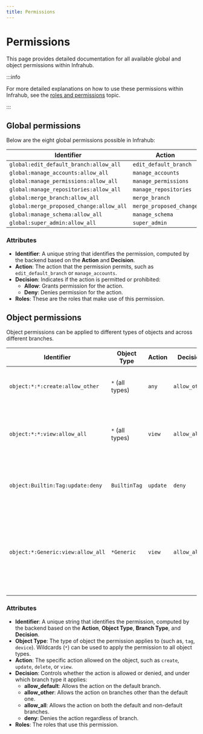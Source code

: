 ```yaml
---
title: Permissions
---
```


# Permissions

This page provides detailed documentation for all available global and object permissions within Infrahub.

:::info

For more detailed explanations on how to use these permissions within Infrahub, see the [roles and permissions](../topics/permissions-roles) topic.

:::

## Global permissions

Below are the eight global permissions possible in Infrahub:

| Identifier                                | Action                  | Decision |
|-------------------------------------------|-------------------------|----------|
| `global:edit_default_branch:allow_all`    | `edit_default_branch`    | `Allow`  |
| `global:manage_accounts:allow_all`        | `manage_accounts`        | `Allow`  |
| `global:manage_permissions:allow_all`     | `manage_permissions`     | `Allow`  |
| `global:manage_repositories:allow_all`    | `manage_repositories`    | `Allow`  |
| `global:merge_branch:allow_all`           | `merge_branch`           | `Allow`  |
| `global:merge_proposed_change:allow_all`  | `merge_proposed_change`  | `Allow`  |
| `global:manage_schema:allow_all`          | `manage_schema`          | `Allow`  |
| `global:super_admin:allow_all`            | `super_admin`            | `Allow`  |

### Attributes

- **Identifier**:  A unique string that identifies the permission, computed by the backend based on the **Action** and **Decision**.
- **Action**: The action that the permission permits, such as `edit_default_branch` or `manage_accounts`.
- **Decision**: Indicates if the action is permitted or prohibited:
  - **Allow**: Grants permission for the action.
  - **Deny**: Denies permission for the action.
- **Roles**: These are the roles that make use of this permission.

## Object permissions

Object permissions can be applied to different types of objects and across different branches.

| Identifier                                    | Object Type   | Action  | Decision    | Description                                                                                 |
|-----------------------------------------------|---------------|---------|-------------|---------------------------------------------------------------------------------------------|
| `object:*:*:create:allow_other`               | `*` (all types)| `any`   | `allow_other`| Allows creating any object, but only on non-default branches. |
| `object:*:*:view:allow_all`                   | `*` (all types)| `view`  | `allow_all` | Allows viewing any object, anywhere, across both default and non-default branches. |
| `object:Builtin:Tag:update:deny`              | `BuiltinTag`   | `update`| `deny`      | Denies the ability to update any object of type BuiltinTag, across all branches. |
| `object:*:Generic:view:allow_all`             | `*Generic`     | `view`  | `allow_all` | Allows viewing all objects that contain 'Generic' in their type (example: LocationGeneric, DeviceGeneric) in all namespaces, across all branches. |

### Attributes

<!-- vale off -->
- **Identifier**: A unique string that identifies the permission, computed by the backend based on the **Action**, **Object Type**, **Branch Type**, and **Decision**.
- **Object Type**: The type of object the permission applies to (such as, `tag`, `device`). Wildcards (`*`) can be used to apply the permission to all object types.
- **Action**: The specific action allowed on the object, such as `create`, `update`, `delete`, or `view`.
- **Decision**: Controls whether the action is allowed or denied, and under which branch type it applies:
  - **allow_default**: Allows the action on the default branch.
  - **allow_other**: Allows the action on branches other than the default one.
  - **allow_all**: Allows the action on both the default and non-default branches.
  - **deny**: Denies the action regardless of branch.
- **Roles**: The roles that use this permission.
<!-- vale on -->
